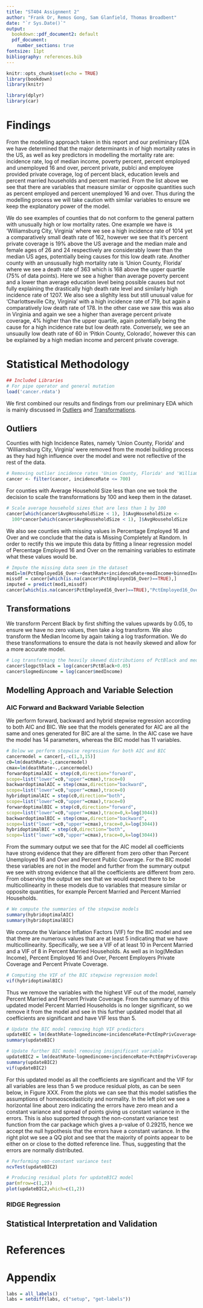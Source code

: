 ```yaml
---
title: "ST404 Assignment 2"
author: "Frank Or, Remos Gong, Sam Glanfield, Thomas Broadbent"
date: "`r Sys.Date()`"
output:
  bookdown::pdf_document2: default
  pdf_document: 
    number_sections: true
fontsize: 11pt
bibliography: references.bib
---
```


```r
knitr::opts_chunk$set(echo = TRUE)
library(bookdown)
library(knitr)
```

```r
library(dplyr)
library(car)

```

\pagebreak 

# Findings

From the modelling approach taken in this report and our preliminary EDA we have determined that the major determinants in of high mortality rates in the US, as well as key predictors in modelling the mortality rate are: incidence rate, log of median income, poverty percent, percent employed and unemployed 16 and over, percent private, publci and employee provided private coverage, log of percent black, education levels and percent married households and percent married. From the list above we see that there are variables that measure similar or opposite quantities such as percent employed and percent unemployed 16 and over. Thus during the modelling process we will take caution with similar variables to ensure we keep the explanatory power of the model.

We do see examples of counties that do not conform to the general pattern with unusually high or low mortality rates. One example we have is 'Williamsburg City, Virginia' where we see a high incidence rate of 1014 yet a comparatively small death rate of 162, however we see that it's percent private coverage is 19% above the US average and the median male and female ages of 26 and 24 respectively are considerably lower than the median US ages, potentially being causes for this low death rate. Another county with an unsusually high mortality rate is 'Union County, Florida' where we see a death rate of 363 which is 168 above the upper quartile (75% of data points). Here we see a higher than average poverty percent and a lower than average education level being possible causes but not fully explaining the drastically high death rate level and similarly high incidence rate of 1207. We also see a slighlty less but still unusual value for 'Charlottseville City, Virginia' with a high incidence rate of 719, but again a comparatively low death rate of 178. In the other case we saw this was also in Virginia and again we see a higher than average percent private coverage, 4% higher than the upper quartile, again potentially being the cause for a high incidence rate but low death rate. Conversely, we see an unsuaully low death rate of 60 in 'Pitkin County, Colorado', however this can be explained by a high median income and percent private coverage.

# Statistical Methodology

```r
## Included Libraries
# For pipe operator and general mutation
load('cancer.rdata')

```

We first combined our results and findings from our preliminary EDA which is mainly discussed in [Outliers](#outliers) and [Transformations](#transformations).

## Outliers {#outliers}

Counties with high Incidence Rates, namely 'Union County, Florida' and 'Williamsburg City, Virginia' were removed from the model building process as they had high influence over the model and were not reflective of the rest of the data.

```r
# Removing outlier incidence rates 'Union County, Florida' and 'Williamsburg City, Virginia'
cancer <- filter(cancer, incidenceRate <= 700)

```

For counties with Average Household Size less than one we took the decision to scale the transformations by 100 and keep them in the dataset. 

```r
# Scale average household sizes that are less than 1 by 100
cancer[which(cancer$AvgHouseholdSize < 1), ]$AvgHouseholdSize <- 
  100*cancer[which(cancer$AvgHouseholdSize < 1), ]$AvgHouseholdSize

```

We also see counties with missing values in Percentage Employed 16 and Over and we conclude that the data is Missing Completely at Random. In order to rectify this we impute this data by fitting a linear regression model of Percentage Employed 16 and Over on the remaining variables to estimate what these values would be.

```r
# Impute the missing data seen in the dataset
mod1=lm(PctEmployed16_Over~+deathRate+incidenceRate+medIncome+binnedInc+povertyPercent+MedianAgeMale+MedianAgeFemale+AvgHouseholdSize+PercentMarried+PctUnemployed16_Over+PctPrivateCoverage+PctEmpPrivCoverage+PctPublicCoverage+PctBlack+PctMarriedHouseholds+Edu18_24,cancer)
missdf = cancer[which(is.na(cancer$PctEmployed16_Over)==TRUE),]
imputed = predict(mod1,missdf)
cancer[which(is.na(cancer$PctEmployed16_Over)==TRUE),"PctEmployed16_Over"] = imputed

```


## Transformations {#transformations}

We transform Percent Black by first shifting the values upwards by 0.05, to ensure we have no zero values, then take a log transform. We also transform the Median Income by again taking a log trasformation. We do these transformations to ensure the data is not heavily skewed and allow for a more accurate model.

```r
# Log transforming the heavily skewed distributions of PctBlack and medIncome
cancer$logpctblack = log(cancer$PctBlack+0.05)
cancer$logmedincome = log(cancer$medIncome)

```

## Modelling Approach and Variable Selection

### AIC Forward and Backward Variable Selection

We perform forward, backward and hybrid stepwise regression according to both AIC and BIC. We see that the models generated for AIC are all the same and ones generated for BIC are al the same. In the AIC case we have the model has 14 parameters, whereas the BIC model has 11 variables. 

```r
# Below we perform stepwise regression for both AIC and BIC
cancermodel = cancer[,-c(1,3,15)]
c0=lm(deathRate~1,cancermodel)
cmax=lm(deathRate~.,cancermodel)
forwardoptimalAIC = step(c0,direction="forward",
scope=list("lower"=c0,"upper"=cmax),trace=0)
backwardoptimalAIC = step(cmax,direction="backward",
scope=list("lower"=c0,"upper"=cmax),trace=0)
hybridoptimalAIC = step(c0,direction="both",
scope=list("lower"=c0,"upper"=cmax),trace=0)
forwardoptimalBIC = step(c0,direction="forward",
scope=list("lower"=c0,"upper"=cmax),trace=0,k=log(3044))
backwardoptimalBIC = step(cmax,direction="backward",
scope=list("lower"=c0,"upper"=cmax),trace=0,k=log(3044))
hybridoptimalBIC = step(c0,direction="both",
scope=list("lower"=c0,"upper"=cmax),trace=0,k=log(3044))

```

From the summary output we see that for the AIC model all coefficients have strong evidence that they are different from zero other than Percent Unemployed 16 and Over and Percent Public Coverage. For the BIC model these variables are not in the model and further from the summary output we see with strong evidence that all the coefficients are different from zero. From observing the output we see that we would expect there to be multicollinearity in these models due to variables that measure similar or opposite quantities, for example Percent Married and Percent Married Households.

```r
# We compute the summaries of the stepwise models
summary(hybridoptimalAIC)
summary(hybridoptimalBIC)

```

We compute the Variance Inflation Factors (VIF) for the BIC model and see that there are numerous values that are at least 5 indicating that we have multicollinearity. Specifically, we see a VIF of at least 10 in Percent Married and a VIF of 8 in Percent Married Households. As well as in log(Median Income), Percent Employed 16 and Over, Percent Employers Private Coverage and Percent Private Coverage.

```r
# Computing the VIF of the BIC stepwise regression model
vif(hybridoptimalBIC)

```

Thus we remove the variables with the highest VIF out of the model, namely Percent Married and Percent Private Coverage. From the summary of this updated model Percent Married Households is no longer significant, so we remove it from the model and see in this further updated model that all coefficients are significant and have VIF less than 5.

```r
# Update the BIC model removing high VIF predictors
updateBIC = lm(deathRate~logmedincome+incidenceRate+PctEmpPrivCoverage+PctEmployed16_Over+Edu18_24+logpctblack+PctMarriedHouseholds+MedianAgeFemale,cancermodel)
summary(updateBIC)

# Update further BIC model removing insignificant variable
updateBIC2 = lm(deathRate~logmedincome+incidenceRate+PctEmpPrivCoverage+PctEmployed16_Over+Edu18_24+logpctblack+MedianAgeFemale,cancermodel)
summary(updateBIC2)
vif(updateBIC2)

```

For this updated model as all the coefficients are significant and the VIF for all variables are less than 5 we produce residual plots, as can be seen below, in Figure XXX. From the plots we can see that this model satisfies the assumptions of homeoscedasticity and normality. In the left plot we see a horizontal line about zero indicating the errors have zero mean and a constant variance and spread of points giving us constant variance in the errors. This is also supported through the non-constant variance test function from the car package which gives a p-value of 0.29215, hence we accept the null hypothesis that the errors have a constant variance. In the right plot we see a QQ plot and see that the majority of points appear to be either on or close to the dotted reference line. Thus, suggesting that the errors are normally distributed.

```r
# Performing non-constant variance test
ncvTest(updateBIC2)

```

```r
# Producing residual plots for updateBIC2 model
par(mfrow=c(1,2))
plot(updateBIC2,which=c(1,2))

```

### RIDGE Regression

## Statistical Interpretation and Validation

# References 

<div id="refs"></div>

# Appendix

```r
labs = all_labels()
labs = setdiff(labs, c("setup", "get-labels"))
```

```r
```
  
